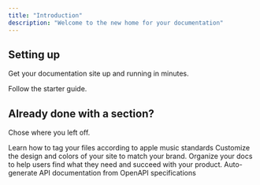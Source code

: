 ```yaml
---
title: "Introduction"
description: "Welcome to the new home for your documentation"
---
```


## Setting up

Get your documentation site up and running in minutes.

<Card title="Start here" icon="rocket" horizontal="false" href="/setup">
  Follow the starter guide.
</Card>

## Already done with a section?

Chose where you left off.

<Columns cols={2}>
  <Card title="Tagging" icon="tags" href="/tagging">
    Learn how to tag your files according to apple music standards
  </Card>
  <Card title="Customize your site" icon="palette" href="/essentials/settings">
    Customize the design and colors of your site to match your brand.
  </Card>
  <Card title="Set up navigation" icon="map" href="/essentials/navigation">
    Organize your docs to help users find what they need and succeed with your product.
  </Card>
  <Card title="API documentation" icon="terminal" href="/api-reference/introduction">
    Auto-generate API documentation from OpenAPI specifications
  </Card>
</Columns>
